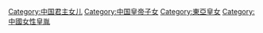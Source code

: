 [[Category:中国君主女儿|Category:中国君主女儿]]
[[Category:中国皇帝子女|Category:中国皇帝子女]]
[[Category:東亞皇女|Category:東亞皇女]]
[[Category:中國女性皇胤|Category:中國女性皇胤]]